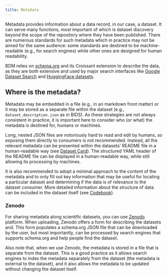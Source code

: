 ```yaml
---
title: Metadata
---
```


Metadata provides information about a data record, in our case, a dataset. It can serve many functions, most important of which is dataset discovery beyond the scope of the repository where they have been published. There are numerous standards for such metadata which in practice may not be aimed for the same audience: some standards are destined to be machine-readable (e.g., for search engines) while other ones are designed for human readability.

BDM relies on [schema.org](https://schema.org/Dataset) and its Croissant extension to describe the data, as they are both extensive and used by major search interfaces like [Google Dataset Search](https://datasetsearch.research.google.com/) and [HuggingFace datasets](https://huggingface.co/datasets).

## Where is the metadata?

Metadata may be embedded in a file (e.g., in an markdown front matter) or it may be stored as a separate file within the dataset (e.g., `dataset_description.json` as in BIDS). As these strategies are not always consistent in practice, it is important here to consider who (or what) the metadata is destined for, humans or machines.

Long, nested JSON files are notoriously hard to read and edit by humans, so exposing them directly to consumers is not recommended. Instead, all the relevant metadata can be presented within the datasets' README file in a human-readable way (see [Dataset Card](/reference/general/dataset-card.qmd)). The structured YAML header of the README file can be displayed in a human-readable way, while still allowing its processing by machines.

It is also recommended to adopt a minimal approach to the content of the metadata and to only fill out key information that may be useful for locating a particular dataset and determining if the data is of relevance to the dataset consumer. More detailed information about the structure of data can be included in the dataset itself (see [Codebook](/reference/general/codebook.qmd)).


:::{.callout-tip appearance="simple"}

### Zenodo

For sharing metadata along scientific datasets, you can use [Zenodo](https://zenodo.org/) platform. When uploading, Zenodo offers a form for describing the datasets and. This form populates a schema.org JSON file that can be downloaded by the user, but most importantly, can be processed by search engines that supports schema.org and help people find the dataset.

Also note that, when we use Zenodo, the metadata is stored in a file that is separate from the dataset. This is a good practice as it allows search engines to index the metadata separately from the dataset (the metadata is external to the dataset), and it also allows the metadata to be updated without changing the dataset itself.
:::

